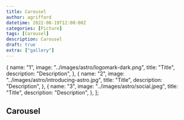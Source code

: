 ```yaml
---
title: Carousel
author: agriffard
datetime: 2022-08-19T12:00:00Z
categories: [Picture]
tags: [Carousel]
description: Carousel
draft: true
extra: ["gallery"]
---
```


  {
    name: "1",
    image: "../images/astro/logomark-dark.png",
    title: "Title",
    description: "Description",
  },
  {
    name: "2",
    image: "../images/astro/introducing-astro.jpg",
    title: "Title",
    description: "Description",
  },
  {
    name: "3",
    image: "../images/astro/social.jpeg",
    title: "Title",
    description: "Description",
  },
];

## Carousel

<Carousel pages={carouselPages} />
